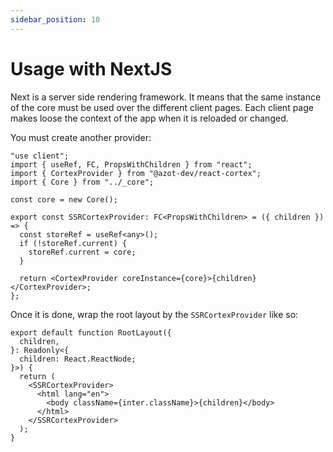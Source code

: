 ```yaml
---
sidebar_position: 10
---
```


# Usage with NextJS

Next is a server side rendering framework.
It means that the same instance of the core must be used over the different client pages. Each client page makes loose the context of the app when it is reloaded or changed.

You must create another provider:

```tsx
"use client";
import { useRef, FC, PropsWithChildren } from "react";
import { CortexProvider } from "@azot-dev/react-cortex";
import { Core } from "../_core";

const core = new Core();

export const SSRCortexProvider: FC<PropsWithChildren> = ({ children }) => {
  const storeRef = useRef<any>();
  if (!storeRef.current) {
    storeRef.current = core;
  }

  return <CortexProvider coreInstance={core}>{children}</CortexProvider>;
};
```

Once it is done, wrap the root layout by the `SSRCortexProvider` like so:

```tsx
export default function RootLayout({
  children,
}: Readonly<{
  children: React.ReactNode;
}>) {
  return (
    <SSRCortexProvider>
      <html lang="en">
        <body className={inter.className}>{children}</body>
      </html>
    </SSRCortexProvider>
  );
}
```